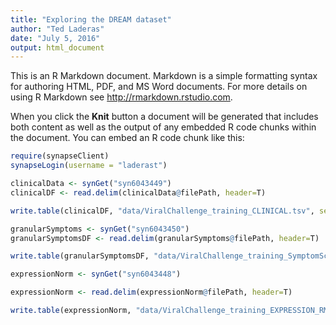 ```yaml
---
title: "Exploring the DREAM dataset"
author: "Ted Laderas"
date: "July 5, 2016"
output: html_document
---
```


This is an R Markdown document. Markdown is a simple formatting syntax for authoring HTML, PDF, and MS Word documents. For more details on using R Markdown see <http://rmarkdown.rstudio.com>.

When you click the **Knit** button a document will be generated that includes both content as well as the output of any embedded R code chunks within the document. You can embed an R code chunk like this:

```r
require(synapseClient)
synapseLogin(username = "laderast")

clinicalData <- synGet("syn6043449")
clinicalDF <- read.delim(clinicalData@filePath, header=T)

write.table(clinicalDF, "data/ViralChallenge_training_CLINICAL.tsv", sep="\t", row.names=FALSE)

granularSymptoms <- synGet("syn6043450")
granularSymptomsDF <- read.delim(granularSymptoms@filePath, header=T)

write.table(granularSymptomsDF, "data/ViralChallenge_training_SymptomScoresByDay.tsv", quote=F, sep = "\t", row.names=FALSE)

expressionNorm <- synGet("syn6043448")

expressionNorm <- read.delim(expressionNorm@filePath, header=T)

write.table(expressionNorm, "data/ViralChallenge_training_EXPRESSION_RMA.tsv", quote=F, sep="\t")



```

